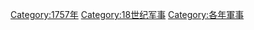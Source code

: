 [[Category:1757年|Category:1757年]]
[[Category:18世纪军事|Category:18世纪军事]]
[[Category:各年軍事|Category:各年軍事]]